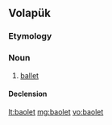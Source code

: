 ==Volapük==

===Etymology===
{{suffix|baol|et|lang=vo}}

===Noun===
{{vo-noun}}

# [[ballet]]

====Declension====
{{vo-decl-noun}}

[[lt:baolet]]
[[mg:baolet]]
[[vo:baolet]]